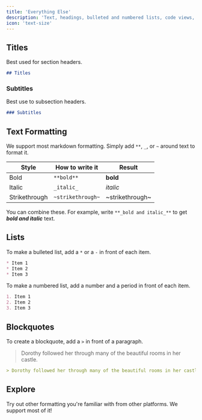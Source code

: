 ```yaml
---
title: 'Everything Else'
description: 'Text, headings, bulleted and numbered lists, code views, quotes, and images'
icon: 'text-size'
---
```


## Titles

Best used for section headers.

```md
## Titles
```

### Subtitles

Best use to subsection headers.

```md
### Subtitles
```

## Text Formatting

We support most markdown formatting. Simply add `**`, `_`, or `~` around text to format it.

| Style         | How to write it   | Result          |
| ------------- | ----------------- | --------------- |
| Bold          | `**bold**`        | **bold**        |
| Italic        | `_italic_`        | _italic_        |
| Strikethrough | `~strikethrough~` | ~strikethrough~ |

You can combine these. For example, write `**_bold and italic_**` to get **_bold and italic_** text.

## Lists

To make a bulleted list, add a `*` or a `-` in front of each item.

```md
* Item 1
* Item 2
* Item 3
```

To make a numbered list, add a number and a period in front of each item.

```md
1. Item 1
2. Item 2
3. Item 3
```

## Blockquotes

To create a blockquote, add a `>` in front of a paragraph.

> Dorothy followed her through many of the beautiful rooms in her castle.

```md
> Dorothy followed her through many of the beautiful rooms in her castle.
```

## Explore

Try out other formatting you're familiar with from other platforms. We support most of it!


